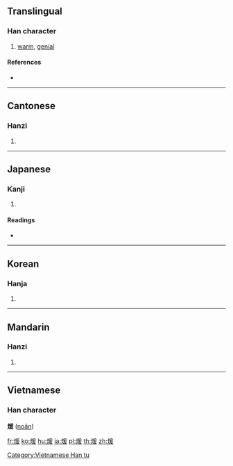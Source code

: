 {{also|暖}}
==Translingual==

===Han character===
{{Han char|rn=86|rad=火|as=09|sn=13|four=92847|canj=FBME}}

# [[warm]], [[genial]]

====References====
* {{Han ref|kx=0676.220|dkj=19196|dj=1087.220|hdz=32219.050|uh=7156|ud=29014|bh=B7DC|bd=47068}}

----

==Cantonese==

===Hanzi===
{{yue-hanzi|jyut=|y=hyun1, nyun5}}

# {{defn|lang=yue|sort=火09}}

----

==Japanese==

===Kanji===
{{ja-kanji|grade=|rs=火09}}

# {{defn|lang=ja|sort=火09}}

====Readings====
* {{ja-readings|on=[[だん]] (dan), [[けん]] (ken)|kun=[[あたためる]] (atatameru)}}

----

==Korean==

===Hanja===
{{ko-hanja|hangeul=난|eumhun=|rv=nan|mr=nan|y=nan}}

# {{defn|lang=ko|sort=火09}}

----

==Mandarin==

===Hanzi===
{{cmn-hanzi|pin=[[nuǎn]] ([[nuan3]])|wg=nuan<sup>3</sup>}}
# {{defn|lang=cmn|sort=火09}}

----

==Vietnamese==

===Han character===
'''煖''' ([[noãn]])

[[Category:Vietnamese Han tu]]

[[fr:煖]]
[[ko:煖]]
[[hu:煖]]
[[ja:煖]]
[[pl:煖]]
[[th:煖]]
[[zh:煖]]